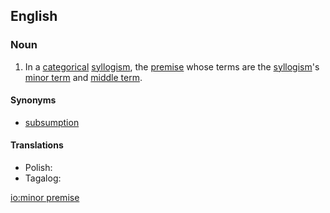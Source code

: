 ==English==

===Noun===
{{en-noun|head=[[minor]] [[premise]]|s}}

# {{context|logic|lang=en}} In a [[categorical]] [[syllogism]], the [[premise]] whose terms are the [[syllogism]]'s [[minor term]] and [[middle term]]. 

====Synonyms====
* [[subsumption]]

====Translations====
{{trans-top|premise}}
{{trans-mid}}
* Polish: {{t|pl|subsumpcja}}
* Tagalog: {{t|tl|nakapailalim na palagay}}
{{trans-bottom}}
[[io:minor premise]]